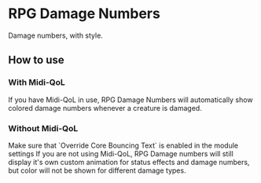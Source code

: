 
# RPG Damage Numbers
Damage numbers, with style.

## How to use

### With Midi-QoL
<ImageButBetter src="../public/images/RPG-Damage-Numbers/Rdnsettings.png" alt="Module Settings" width={2000} height={2000} className={styles.wikiimage}/>

If you have Midi-QoL in use, RPG Damage Numbers will automatically show
colored damage numbers whenever a creature is damaged.


### Without Midi-QoL

<Callout type='warning' emoji='⚠️'>
Make sure that `Override Core Bouncing Text` is enabled in the module
settings
</Callout>
If you are not using Midi-QoL, RPG Damage numbers will still display
it's own custom animation for status effects and damage numbers, but
color will not be shown for different damage types.


